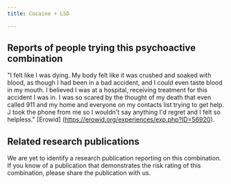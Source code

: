 ---
title: Cocaine + LSD

---

## Reports of people trying this psychoactive combination

"I felt like I was dying. My body felt like it was crushed and soaked with blood, as though I had been in a bad accident, and I could even taste blood in my mouth. I believed I was at a hospital, receiving treatment for this accident I was in. I was so scared by the thought of my death that even called 911 and my home and everyone on my contacts list trying to get help. J took the phone from me so I wouldn't say anything I'd regret and I felt so helpless." [Erowid] (https://erowid.org/experiences/exp.php?ID=56920).

## Related research publications

We are yet to identify a research publication reporting on this combination. If you know of a publication that demonstrates the risk rating of this combination, please share the publication with us.



